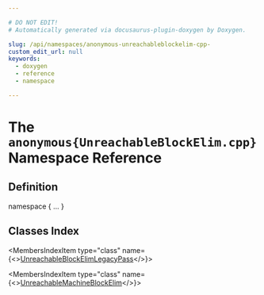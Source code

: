 ```yaml
---

# DO NOT EDIT!
# Automatically generated via docusaurus-plugin-doxygen by Doxygen.

slug: /api/namespaces/anonymous-unreachableblockelim-cpp-
custom_edit_url: null
keywords:
  - doxygen
  - reference
  - namespace

---
```





# The `anonymous{UnreachableBlockElim.cpp}` Namespace Reference

<DoxygenPage pluginConfig={pluginConfig}>



## Definition

<CodeBlock>namespace &#123; ... &#125;</CodeBlock>

## Classes Index

<MembersIndex>

<MembersIndexItem
  type="class"
  name={<><a href="/docs/api/classes/anonymous-namespace-unreachableblockelim-cpp-/unreachableblockelimlegacypass">UnreachableBlockElimLegacyPass</a></>}>
</MembersIndexItem>

<MembersIndexItem
  type="class"
  name={<><a href="/docs/api/classes/anonymous-namespace-unreachableblockelim-cpp-/unreachablemachineblockelim">UnreachableMachineBlockElim</a></>}>
</MembersIndexItem>

</MembersIndex>


</DoxygenPage>
